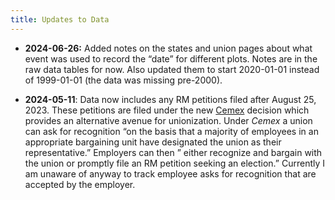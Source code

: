 ```yaml
---
title: Updates to Data
---
```


- **2024-06-26:** Added notes on the states and union pages about what event was used to record the "date" for different plots. Notes are in the raw data tables for now. Also updated them to start 2020-01-01 instead of 1999-01-01 (the data was missing pre-2000). 

- **2024-05-11**: Data now includes any RM petitions filed after August 25, 2023. These petitions are filed under the new [Cemex](https://www.nlrb.gov/news-outreach/news-story/board-issues-decision-announcing-new-framework-for-union-representation) decision which provides an alternative avenue for unionization. Under *Cemex* a union can ask for recognition "on the basis that a majority of employees in an appropriate bargaining unit have designated the union as their representative." Employers can then " either recognize and bargain with the union or promptly file an RM petition seeking an election." Currently I am unaware of anyway to track employee asks for recognition that are accepted by the employer.
